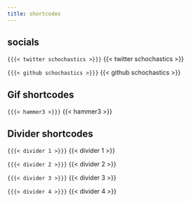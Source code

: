 ```yaml
---
title: shortcodes
---
```


## socials
`{{{< twitter schochastics >}}}`
{{< twitter schochastics >}}

`{{{< github schochastics >}}}`
{{< github schochastics >}}

## Gif shortcodes
`{{{< hammer3 >}}}`
{{< hammer3 >}}

## Divider shortcodes
`{{{< divider 1 >}}}`
{{< divider 1 >}}

`{{{< divider 2 >}}}`
{{< divider 2 >}}

`{{{< divider 3 >}}}`
{{< divider 3 >}}

`{{{< divider 4 >}}}`
{{< divider 4 >}}